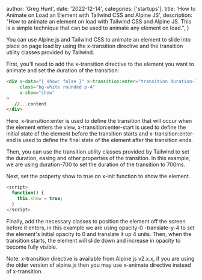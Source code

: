 
  author: 'Greg Hunt',
  date: '2022-12-14',
  categories: ['startups'],
  title: 'How to Animate on Load an Element with Tailwind CSS and Alpine JS',
  description:
    "How to animate an element on load with Tailwind CSS and Alpine JS. This is a simple technique that can be used to animate any element on load.",
}


You can use Alpine.js and Tailwind CSS to animate an element to slide into place on page load by using the x-transition directive and the transition utility classes provided by Tailwind.

First, you'll need to add the x-transition directive to the element you want to animate and set the duration of the transition:

```html
<div x-data="{ show: false }" x-transition:enter="transition duration-700" x-transition:enter-start="opacity-0 -translate-y-4" x-transition:enter-end="opacity-100 translate-y-0" 
     class="bg-white rounded p-4"
     x-show="show"
>
   //...content
</div>
```

Here, x-transition:enter is used to define the transition that will occur when the element enters the view, x-transition:enter-start is used to define the initial state of the element before the transition starts and x-transition:enter-end is used to define the final state of the element after the transition ends.

Then, you can use the transition utility classes provided by Tailwind to set the duration, easing and other properties of the transition. In this example, we are using duration-700 to set the duration of the transition to 700ms.

Next, set the property show to true on x-init function to show the element.

```js
<script>
  function() {
    this.show = true;
  }
</script>
```

Finally, add the necessary classes to position the element off the screen before it enters, in this example we are using opacity-0 -translate-y-4 to set the element's initial opacity to 0 and translate it up 4 units. Then, when the transition starts, the element will slide down and increase in opacity to become fully visible.

Note: x-transition directive is available from Alpine.js v2.x.x, if you are using the older version of alpine.js then you may use x-animate directive instead of x-transition.